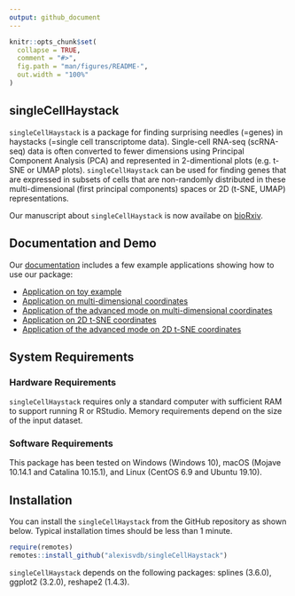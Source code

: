 ```yaml
---
output: github_document
---
```


<!-- README.md is generated from README.Rmd. Please edit that file -->

```r
knitr::opts_chunk$set(
  collapse = TRUE,
  comment = "#>",
  fig.path = "man/figures/README-",
  out.width = "100%"
)
```

## singleCellHaystack

`singleCellHaystack` is a package for finding surprising needles (=genes) in haystacks (=single cell transcriptome data). Single-cell RNA-seq (scRNA-seq) data is often converted to fewer dimensions using Principal Component Analysis (PCA) and represented in 2-dimentional plots (e.g. t-SNE or UMAP plots). `singleCellHaystack` can be used for finding genes that are expressed in subsets of cells that are non-randomly distributed in these multi-dimensional (first principal components) spaces or 2D (t-SNE, UMAP) representations.

Our manuscript about `singleCellHaystack` is now availabe on [bioRxiv](https://www.biorxiv.org/content/10.1101/557967v3).


## Documentation and Demo
Our [documentation](https://alexisvdb.github.io/singleCellHaystack/) includes a few example applications showing how to use our package:

- [Application on toy example](articles/a01_toy_example.html)
- [Application on multi-dimensional coordinates](articles/a02_example_highD_default.html)
- [Application of the advanced mode on multi-dimensional coordinates](articles/a03_example_highD_advanced.html)
- [Application on 2D t-SNE coordinates](articles/a04_example_tsne2D_default.html)
- [Application of the advanced mode on 2D t-SNE coordinates](articles/a05_example_tsne2D_advanced.html)


## System Requirements

### Hardware Requirements
`singleCellHaystack` requires only a standard computer with sufficient RAM to support running R or RStudio. Memory requirements depend on the size of the input dataset.

### Software Requirements
This package has been tested on Windows (Windows 10), macOS (Mojave 10.14.1 and Catalina 10.15.1), and Linux (CentOS 6.9 and Ubuntu 19.10).

## Installation

<!-- You can install the released version of singleCellHaystack from [CRAN](https://CRAN.R-project.org) with: -->

<!-- ``` r -->
<!-- install.packages("singleCellHaystack") -->
<!-- ``` -->

You can install the `singleCellHaystack` from the GitHub repository as shown below. Typical installation times should be less than 1 minute.

``` r
require(remotes)
remotes::install_github("alexisvdb/singleCellHaystack")
```

`singleCellHaystack` depends on the following packages: splines (3.6.0), ggplot2 (3.2.0), reshape2 (1.4.3).


